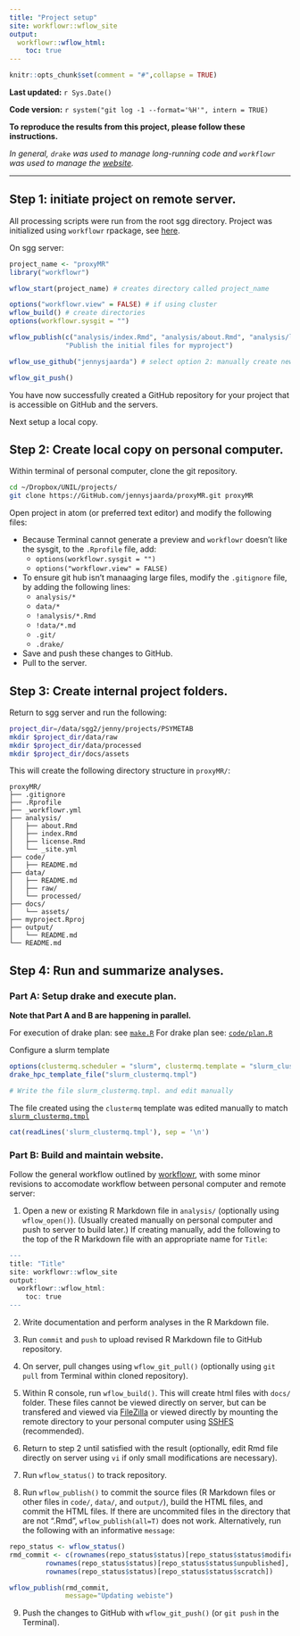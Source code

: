 ```yaml
---
title: "Project setup"
site: workflowr::wflow_site
output:
  workflowr::wflow_html:
    toc: true
---
```


```r
knitr::opts_chunk$set(comment = "#",collapse = TRUE)
```

**Last updated:** `r Sys.Date()`

**Code version:** `r system("git log -1 --format='%H'", intern = TRUE)`

**To reproduce the results from this project, please follow these instructions.**

*In general, `drake` was used to manage long-running code and `workflowr` was used to manage the [website](https://jennysjaarda.github.io/PSYMETAB/index.html).*

***

## Step 1: initiate project on remote server.

All processing scripts were run from the root sgg directory.
Project was initialized using `workflowr` rpackage, see [here](https://jdblischak.GitHub.io/workflowr/articles/wflow-01-getting-started.html).

On sgg server:

```r
project_name <- "proxyMR"
library("workflowr")

wflow_start(project_name) # creates directory called project_name

options("workflowr.view" = FALSE) # if using cluster
wflow_build() # create directories
options(workflowr.sysgit = "")

wflow_publish(c("analysis/index.Rmd", "analysis/about.Rmd", "analysis/license.Rmd"),
              "Publish the initial files for myproject")

wflow_use_github("jennysjaarda") # select option 2: manually create new repository

wflow_git_push()
```

You have now successfully created a GitHub repository for your project that is accessible on GitHub and the servers.

Next setup a local copy.

## Step 2: Create local copy on personal computer.

Within terminal of personal computer, clone the git repository.

 ```bash
cd ~/Dropbox/UNIL/projects/
git clone https://GitHub.com/jennysjaarda/proxyMR.git proxyMR
 ```

Open project in atom (or preferred text editor) and modify the following files:

- Because Terminal cannot generate a preview and `workflowr` doesn't like the sysgit, to the `.Rprofile` file, add:
  - `options(workflowr.sysgit = "")`
  - `options("workflowr.view" = FALSE)`
- To ensure git hub isn't manaaging large files, modify the `.gitignore` file, by adding the following lines:
  - `analysis/*`
  - `data/*`
  - `!analysis/*.Rmd`
  - `!data/*.md`
  - `.git/`
  - `.drake/`
- Save and push these changes to GitHub.
- Pull to the server.

## Step 3: Create internal project folders.

Return to sgg server and run the following:

```bash
project_dir=/data/sgg2/jenny/projects/PSYMETAB
mkdir $project_dir/data/raw
mkdir $project_dir/data/processed
mkdir $project_dir/docs/assets
```

This will create the following directory structure in `proxyMR/`:

```
proxyMR/
├── .gitignore
├── .Rprofile
├── _workflowr.yml
├── analysis/
│   ├── about.Rmd
│   ├── index.Rmd
│   ├── license.Rmd
│   └── _site.yml
├── code/
│   ├── README.md
├── data/
│   ├── README.md
│   ├── raw/
│   └── processed/
├── docs/
│   └── assets/
├── myproject.Rproj
├── output/
│   └── README.md
└── README.md
```

## Step 4: Run and summarize analyses.

### Part A: Setup drake and execute plan.

**Note that Part A and B are happening in parallel.**

For execution of drake plan: see [`make.R`](https://GitHub.com/jennysjaarda/PSYMETAB/blob/master/make.R)
For drake plan see: [`code/plan.R`](https://GitHub.com/jennysjaarda/PSYMETAB/blob/master/code/plan.R)

Configure a slurm template
```r
options(clustermq.scheduler = "slurm", clustermq.template = "slurm_clustermq.tmpl")
drake_hpc_template_file("slurm_clustermq.tmpl")

# Write the file slurm_clustermq.tmpl. and edit manually
```
The file created using the `clustermq` template was edited manually to match [`slurm_clustermq.tmpl`](https://GitHub.com/jennysjaarda/PSYMETAB/blob/master/slurm_clustermq.tmpl)

```r
cat(readLines('slurm_clustermq.tmpl'), sep = '\n')
```

### Part B: Build and maintain website.

Follow the general workflow outlined by [workflowr](https://jdblischak.GitHub.io/workflowr/articles/wflow-01-getting-started.html#the-workflow), with some minor revisions to accomodate workflow between personal computer and remote server:

  1. Open a new or existing R Markdown file in `analysis/` (optionally using `wflow_open()`). (Usually created manually on personal computer and push to server to build later.) If creating manually, add the following to the top of the R Markdown file with an appropriate name for `Title`:

```r
---
title: "Title"
site: workflowr::wflow_site
output:
  workflowr::wflow_html:
    toc: true
---
```

  2. Write documentation and perform analyses in the R Markdown file.

  3. Run `commit` and `push` to upload revised R Markdown file to GitHub repository.

  4. On server, pull changes using `wflow_git_pull()` (optionally using `git pull` from Terminal within cloned repository).

  5. Within R console, run `wflow_build()`. This will create html files with `docs/` folder. These files cannot be viewed directly on server, but can be transfered and viewed via [FileZilla](https://filezilla-project.org/) or viewed directly by mounting the remote directory to your personal computer using [SSHFS](https://en.wikipedia.org/wiki/SSHFS) (recommended).

  6. Return to step 2 until satisfied with the result (optionally, edit Rmd file directly on server using `vi` if only small modifications are necessary).

  7. Run `wflow_status()` to track repository.

  8. Run `wflow_publish()` to commit the source files (R Markdown files or other files in `code/`, `data/`, and `output/`), build the HTML files, and commit the HTML files. If there are uncommited files in the directory that are not ".Rmd", `wflow_publish(all=T)` does not work. Alternatively, run the following with an informative `message`:

```r
repo_status <- wflow_status()
rmd_commit <- c(rownames(repo_status$status)[repo_status$status$modified],
         rownames(repo_status$status)[repo_status$status$unpublished],
         rownames(repo_status$status)[repo_status$status$scratch])

wflow_publish(rmd_commit,
              message="Updating webiste")

```

  9. Push the changes to GitHub with `wflow_git_push()` (or `git push` in the Terminal).
